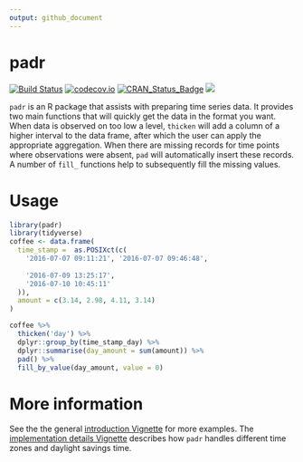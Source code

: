 ```yaml
---
output: github_document
---
```


<!-- README.md is generated from README.Rmd. Please edit that file -->
# padr

[![Build Status](https://travis-ci.org/EdwinTh/padr.png?branch=master)](https://travis-ci.org/EdwinTh/padr)
[![codecov.io](https://codecov.io/github/EdwinTh/padr/coverage.svg?branch=master)](https://codecov.io/github/EdwinTh/padr?branch=master)
[![CRAN_Status_Badge](http://www.r-pkg.org/badges/version/padr)](https://CRAN.R-project.org/package=padr)
[![](http://cranlogs.r-pkg.org/badges/padr)](https://CRAN.R-project.orgpackage=padr)

`padr` is an R package that assists with preparing time series data. It provides two main functions that will quickly get the data in the format you want. When data is observed on too low a level, `thicken` will add a column of a higher interval to the data frame, after which the user can apply the appropriate aggregation. When there are missing records for time points where observations were absent, `pad` will automatically insert these records. A number of `fill_` functions help to subsequently fill the missing values.

# Usage
```r
library(padr)
library(tidyverse)
coffee <- data.frame(
  time_stamp =  as.POSIXct(c(
    '2016-07-07 09:11:21', '2016-07-07 09:46:48',
    
    '2016-07-09 13:25:17',
    '2016-07-10 10:45:11'
  )),
  amount = c(3.14, 2.98, 4.11, 3.14)
)

coffee %>%
  thicken('day') %>%
  dplyr::group_by(time_stamp_day) %>%
  dplyr::summarise(day_amount = sum(amount)) %>%
  pad() %>%
  fill_by_value(day_amount, value = 0)
```

# More information
See the the general [introduction Vignette](https://CRAN.R-project.org/package=padr/vignettes/padr.html) for more examples. The [implementation details Vignette](https://CRAN.R-project.org/package=padr/vignettes/padr_implementation.html) describes how `padr` handles different time zones and daylight savings time.
